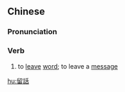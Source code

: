 {{also|留话}}
==Chinese==
{{zh-forms|s=留话}}

===Pronunciation===
{{zh-pron
|m=liúhuà,er=y
|c=lau4 waa6
|mn=lâu-ōe
|cat=v
}}

===Verb===
{{zh-verb}}

# to [[leave]] [[word]]; to leave a [[message]]

[[hu:留話]]